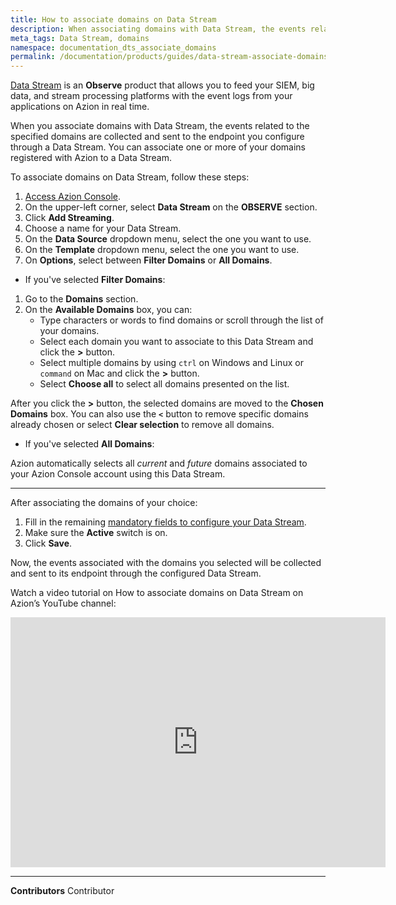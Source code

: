 ```yaml
---
title: How to associate domains on Data Stream
description: When associating domains with Data Stream, the events related to the specified domains will be collected and sent to its endpoint.
meta_tags: Data Stream, domains
namespace: documentation_dts_associate_domains
permalink: /documentation/products/guides/data-stream-associate-domains/
---
```


[Data Stream](/en/documentation/products/observe/data-stream/) is an **Observe** product that allows you to feed your SIEM, big data, and stream processing platforms with the event logs from your applications on Azion in real time.

When you associate domains with Data Stream, the events related to the specified domains are collected and sent to the endpoint you configure through a Data Stream. You can associate one or more of your domains registered with Azion to a Data Stream.

To associate domains on Data Stream, follow these steps:

1. [Access Azion Console](https://console.azion.com/).
2. On the upper-left corner, select **Data Stream** on the **OBSERVE** section.
3. Click **Add Streaming**.
4. Choose a name for your Data Stream.
5. On the **Data Source** dropdown menu, select the one you want to use.
6. On the **Template** dropdown menu, select the one you want to use.
7. On **Options**, select between **Filter Domains** or **All Domains**.

- If you've selected **Filter Domains**:

1. Go to the **Domains** section.
2. On the **Available Domains** box, you can:
    - Type characters or words to find domains or scroll through the list of your domains.
    - Select each domain you want to associate to this Data Stream and click the **>** button.
    - Select multiple domains by using `ctrl` on Windows and Linux or `command` on Mac and click the **>** button.
    - Select **Choose all** to select all domains presented on the list.

After you click the **>** button, the selected domains are moved to the **Chosen Domains** box. You can also use the **`<`** button to remove specific domains already chosen or select **Clear selection** to remove all domains.

- If you've selected **All Domains**:

Azion automatically selects all *current* and *future* domains associated to your Azion Console account using this Data Stream.

---

After associating the domains of your choice:

1. Fill in the remaining [mandatory fields to configure your Data Stream](/en/documentation/products/guides/use-data-stream/).
2. Make sure the **Active** switch is on.
3. Click **Save**.

Now, the events associated with the domains you selected will be collected and sent to its endpoint through the configured Data Stream.

Watch a video tutorial on How to associate domains on Data Stream on Azion’s YouTube channel:

<iframe
   src="https://www.youtube.com/embed/soyIbJW0VdQ"
   loading="lazy"
   width="600"
   height="400"
   title="How to associate domains on Data Stream"
   frameborder="0"
   allow="accelerometer; autoplay; clipboard-write; encrypted-media; gyroscope; picture-in-picture; web-share"
   allowfullscreen></iframe>



---


**Contributors** <ContributorList>Contributor</ContributorList>
